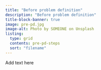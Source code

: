 ```yaml
---
title: "Before problem definition"
description: "Before problem definition"
title-block-banner: true
image: pre-pd.jpg
image-alt: Photo by SOMEONE on Unsplash
listing: 
  type: grid
  contents: pre-pd-steps
  sort: "filename"
---
```


Add text here
